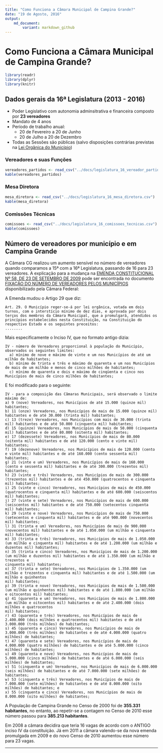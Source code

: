 ```yaml
---
title: "Como Funciona a Câmara Municipal de Campina Grande?"
date: "19 de Agosto, 2016"
output: 
    md_document:
        variant: markdown_github
---
```


# Como Funciona a Câmara Municipal de Campina Grande?

```r
library(readr)
library(dplyr)
library(knitr)
```

## Dados gerais da 16ª Legislatura (2013 - 2016)

* Poder Legislativo com autonomia adminsitrativa e financeira composto por **23 vereadores**
* Mandato de 4 anos
* Período de trabalho anual:
    * 20 de Fevereiro a 20 de Junho
    * 20 de Julho a 20 de Dezembro
* Todas as Sessões são públicas (salvo disposições contrárias previstas na [Lei Orgânica do Município](http://pmcg.org.br/wp-content/uploads/2014/09/Lei-Organica-do-Municipio.pdf))

### Vereadores e suas Funções
```r
vereadores_partidos <- read_csv("../docs/legislatura_16_vereador_partido.csv")
kable(vereadores_partidos)
```

### Mesa Diretora
```r
mesa_diretora <- read_csv("../docs/legislatura_16_mesa_diretora.csv")
kable(mesa_diretora)
```

### Comissões Técnicas
```r
comissoes <- read_csv("../docs/legislatura_16_comissoes_tecnicas.csv")
kable(comissoes)
```

## Número de vereadores por município e em Campina Grande

A Câmara CG realizou um aumento sensível no número de vereadores quando comparamos a 15ª com a 16ª Legislatura, passando de 16 para 23 vereadores. A explicação para a mudança na [EMENDA CONSTITUCIONAL Nº 58, DE 23 DE SETEMBRO DE 2009](http://www.planalto.gov.br/ccivil_03/constituicao/emendas/emc/emc58.htm) pode ser encontrada no documento [FIXAÇÃO DO NÚMERO DE VEREADORES PELOS MUNICÍPIOS](http://www2.camara.leg.br/documentos-e-pesquisa/publicacoes/estnottec/areas-da-conle/tema6/2010_10930.pdf) disponibilizado pela Câmara Federal:

A Emenda mudou o Artigo 29 que diz:

    Art. 29. O Município reger-se-á por lei orgânica, votada em dois turnos, com o interstício mínimo de dez dias, e aprovada por dois terços dos membros da Câmara Municipal, que a promulgará, atendidos os princípios estabelecidos nesta Constituição, na Constituição do respectivo Estado e os seguintes preceitos:
    ........

Mais especificamente o Inciso IV, que no formato antigo dizia:

    IV - número de Vereadores proporcional à população do Município, observados os seguintes limites:
      a) mínimo de nove e máximo de vinte e um nos Municípios de até um milhão de habitantes;
      b) mínimo de trinta e três e máximo de quarenta e um nos Municípios de mais de um milhão e menos de cinco milhões de habitantes;
      c) mínimo de quarenta e dois e máximo de cinqüenta e cinco nos Municípios de mais de cinco milhões de habitantes;

E foi modificado para o seguinte:

    IV - para a composição das Câmaras Municipais, será observado o limite máximo de:
    a) 9 (nove) Vereadores, nos Municípios de até 15.000 (quinze mil) habitantes;
    b) 11 (onze) Vereadores, nos Municípios de mais de 15.000 (quinze mil) habitantes e de até 30.000 (trinta mil) habitantes;
    c) 13 (treze) Vereadores, nos Municípios com mais de 30.000 (trinta mil) habitantes e de até 50.000 (cinquenta mil) habitantes;
    d) 15 (quinze) Vereadores, nos Municípios de mais de 50.000 (cinquenta mil) habitantes e de até 80.000 (oitenta mil) habitantes;
    e) 17 (dezessete) Vereadores, nos Municípios de mais de 80.000 (oitenta mil) habitantes e de até 120.000 (cento e vinte mil) habitantes;
    f) 19 (dezenove) Vereadores, nos Municípios de mais de 120.000 (cento e vinte mil) habitantes e de até 160.000 (cento sessenta mil) habitantes;
    g) 21 (vinte e um) Vereadores, nos Municípios de mais de 160.000 (cento e sessenta mil) habitantes e de até 300.000 (trezentos mil) habitantes;
    h) 23 (vinte e três) Vereadores, nos Municípios de mais de 300.000 (trezentos mil) habitantes e de até 450.000 (quatrocentos e cinquenta mil) habitantes;
    i) 25 (vinte e cinco) Vereadores, nos Municípios de mais de 450.000 (quatrocentos e cinquenta mil) habitantes e de até 600.000 (seiscentos mil) habitantes;
    j) 27 (vinte e sete) Vereadores, nos Municípios de mais de 600.000 (seiscentos mil) habitantes e de até 750.000 (setecentos cinquenta mil) habitantes;
    k) 29 (vinte e nove) Vereadores, nos Municípios de mais de 750.000 (setecentos e cinquenta mil) habitantes e de até 900.000 (novecentos mil) habitantes;
    l) 31 (trinta e um) Vereadores, nos Municípios de mais de 900.000 (novecentos mil) habitantes e de até 1.050.000 (um milhão e cinquenta mil) habitantes;
    m) 33 (trinta e três) Vereadores, nos Municípios de mais de 1.050.000 (um milhão e cinquenta mil) habitantes e de até 1.200.000 (um milhão e duzentos mil) habitantes;
    n) 35 (trinta e cinco) Vereadores, nos Municípios de mais de 1.200.000 (um milhão e duzentos mil) habitantes e de até 1.350.000 (um milhão e trezentos e
    cinquenta mil) habitantes;
    o) 37 (trinta e sete) Vereadores, nos Municípios de 1.350.000 (um milhão e trezentos e cinquenta mil) habitantes e de até 1.500.000 (um milhão e quinhentos
    mil) habitantes;
    p) 39 (trinta e nove) Vereadores, nos Municípios de mais de 1.500.000 (um milhão e quinhentos mil) habitantes e de até 1.800.000 (um milhão e oitocentos mil) habitantes;
    q) 41 (quarenta e um) Vereadores, nos Municípios de mais de 1.800.000 (um milhão e oitocentos mil) habitantes e de até 2.400.000 (dois milhões e quatrocentos
    mil) habitantes;
    r) 43 (quarenta e três) Vereadores, nos Municípios de mais de 2.400.000 (dois milhões e quatrocentos mil) habitantes e de até 3.000.000 (três milhões) de habitantes;
    s) 45 (quarenta e cinco) Vereadores, nos Municípios de mais de 3.000.000 (três milhões) de habitantes e de até 4.000.000 (quatro milhões) de habitantes;
    t) 47 (quarenta e sete) Vereadores, nos Municípios de mais de 4.000.000 (quatro milhões) de habitantes e de até 5.000.000 (cinco milhões) de habitantes;
    u) 49 (quarenta e nove) Vereadores, nos Municípios de mais de 5.000.000 (cinco milhões) de habitantes e de até 6.000.000 (seis milhões) de habitantes;
    v) 51 (cinquenta e um) Vereadores, nos Municípios de mais de 6.000.000 (seis milhões) de habitantes e de até 7.000.000 (sete milhões) de habitantes;
    w) 53 (cinquenta e três) Vereadores, nos Municípios de mais de 7.000.000 (sete milhões) de habitantes e de até 8.000.000 (oito milhões) de habitantes; e
    x) 55 (cinquenta e cinco) Vereadores, nos Municípios de mais de 8.000.000 (oito milhões) de habitantes;

A População de Campina Grande no Censo de 2000 foi de **355.331 habitantes**, no entanto, ao repetir-se a contagem no Censo de 2010 esse número passou para **385.213 habitantes**.

Em 2008 a câmara decidira que teria 16 vagas de acordo com o ANTIGO inciso IV da constituição. Já em 2011 a câmara valendo-se da nova emenda promulgada em 2009 e do novo Censo de 2010 aumentou esse número para 23 vagas.

---
